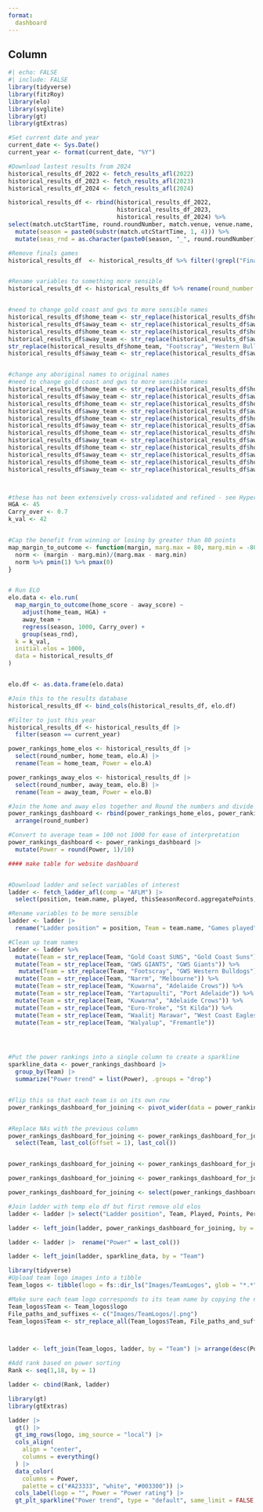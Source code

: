 ```yaml
---
format: 
  dashboard
---
```


## Column

```r

#| echo: FALSE
#| include: FALSE 
library(tidyverse)
library(fitzRoy)
library(elo)
library(svglite)
library(gt)
library(gtExtras)

```


```r

#Set current date and year
current_date <- Sys.Date()
current_year <- format(current_date, "%Y")

#Download lastest results from 2024
historical_results_df_2022 <- fetch_results_afl(2022) 
historical_results_df_2023 <- fetch_results_afl(2023)
historical_results_df_2024 <- fetch_results_afl(2024)

historical_results_df <- rbind(historical_results_df_2022, 
                               historical_results_df_2023, 
                               historical_results_df_2024) %>%
select(match.utcStartTime, round.roundNumber, match.venue, venue.name, match.homeTeam.name, match.awayTeam.name, homeTeamScore.matchScore.totalScore, awayTeamScore.matchScore.totalScore, weather.weatherType, round.name) %>%
  mutate(season = paste0(substr(match.utcStartTime, 1, 4))) %>%
  mutate(seas_rnd = as.character(paste0(season, "_", round.roundNumber)))

#Remove finals games
historical_results_df  <- historical_results_df %>% filter(!grepl("Final", round.name))


#Rename variables to something more sensible
historical_results_df <- historical_results_df %>% rename(round_number = round.roundNumber, venue = match.venue, home_team = match.homeTeam.name, away_team = match.awayTeam.name, home_score = homeTeamScore.matchScore.totalScore, away_score = awayTeamScore.matchScore.totalScore)


#need to change gold coast and gws to more sensible names
historical_results_df$home_team <- str_replace(historical_results_df$home_team, "GWS GIANTS", "GWS Giants")
historical_results_df$away_team <- str_replace(historical_results_df$away_team, "GWS GIANTS", "GWS Giants")
historical_results_df$home_team <- str_replace(historical_results_df$home_team, "Gold Coast SUNS", "Gold Coast Suns")
historical_results_df$away_team <- str_replace(historical_results_df$away_team, "Gold Coast SUNS", "Gold Coast Suns")
str_replace(historical_results_df$home_team, "Footscray", "Western Bulldogs")
historical_results_df$away_team <- str_replace(historical_results_df$away_team, "Footscray", "Western Bulldogs")


#change any aboriginal names to original names
#need to change gold coast and gws to more sensible names
historical_results_df$home_team <- str_replace(historical_results_df$home_team, "Narrm", "Melbourne")
historical_results_df$away_team <- str_replace(historical_results_df$away_team, "Narrm", "Melbourne")
historical_results_df$home_team <- str_replace(historical_results_df$home_team, "Kuwarna", "Adelaide Crows")
historical_results_df$away_team <- str_replace(historical_results_df$away_team, "Kuwarna", "Adelaide Crows")
historical_results_df$home_team <- str_replace(historical_results_df$home_team, "Yartapuulti", "Port Adelaide")
historical_results_df$away_team <- str_replace(historical_results_df$away_team, "Yartapuulti", "Port Adelaide")
historical_results_df$home_team <- str_replace(historical_results_df$home_team, "Walyalup", "Fremantle")
historical_results_df$away_team <- str_replace(historical_results_df$away_team, "Walyalup", "Fremantle")
historical_results_df$home_team <- str_replace(historical_results_df$home_team, "Euro-Yroke", "St Kilda")
historical_results_df$away_team <- str_replace(historical_results_df$away_team, "Euro-Yroke", "St Kilda")
historical_results_df$home_team <- str_replace(historical_results_df$home_team, "Waalitj Marawar", "West Coast Eagles")
historical_results_df$away_team <- str_replace(historical_results_df$away_team, "Waalitj Marawar", "West Coast Eagles")



#these has not been extensively cross-validated and refined - see Hyperparameter_tuning2.R
HGA <- 45 
Carry_over <- 0.7 
k_val <- 42 


#Cap the benefit from winning or losing by greater than 80 points
map_margin_to_outcome <- function(margin, marg.max = 80, marg.min = -80){
  norm <- (margin - marg.min)/(marg.max - marg.min)
  norm %>% pmin(1) %>% pmax(0)
}


# Run ELO
elo.data <- elo.run(
  map_margin_to_outcome(home_score - away_score) ~
    adjust(home_team, HGA) +
    away_team +
    regress(season, 1000, Carry_over) +
    group(seas_rnd),
  k = k_val,
  initial.elos = 1000,
  data = historical_results_df
)


elo.df <- as.data.frame(elo.data)

#Join this to the results database   
historical_results_df <- bind_cols(historical_results_df, elo.df)

#Filter to just this year
historical_results_df <- historical_results_df |>  
  filter(season == current_year)

power_rankings_home_elos <- historical_results_df |> 
  select(round_number, home_team, elo.A) |> 
  rename(Team = home_team, Power = elo.A)

power_rankings_away_elos <- historical_results_df |> 
  select(round_number, away_team, elo.B) |> 
  rename(Team = away_team, Power = elo.B)

#Join the home and away elos together and Round the numbers and divide by 10 so an average team is 100 
power_rankings_dashboard <- rbind(power_rankings_home_elos, power_rankings_away_elos) |> 
  arrange(round_number)

#Convert to average team = 100 not 1000 for ease of interpretation 
power_rankings_dashboard <- power_rankings_dashboard |> 
  mutate(Power = round(Power, 1)/10) 


```

```r
#### make table for website dashboard


#Download ladder and select variables of interest
ladder <- fetch_ladder_afl(comp = "AFLM") |>   
  select(position, team.name, played, thisSeasonRecord.aggregatePoints, thisSeasonRecord.percentage, thisRoundLastSeason.ladderPosition)

#Rename variables to be more sensible
ladder <- ladder |> 
  rename("Ladder position" = position, Team = team.name, "Games played" = played, Points = thisSeasonRecord.aggregatePoints, Percentage = thisSeasonRecord.percentage, "Ladder position this time last year" = thisRoundLastSeason.ladderPosition, Played = played)

#Clean up team names
ladder <- ladder %>%
  mutate(Team = str_replace(Team, "Gold Coast SUNS", "Gold Coast Suns")) %>%
  mutate(Team = str_replace(Team, "GWS GIANTS", "GWS Giants")) %>%
   mutate(Team = str_replace(Team, "Footscray", "GWS Western Bulldogs")) %>% 
  mutate(Team = str_replace(Team, "Narrm", "Melbourne")) %>%
  mutate(Team = str_replace(Team, "Kuwarna", "Adelaide Crows")) %>%
  mutate(Team = str_replace(Team, "Yartapuulti", "Port Adelaide")) %>%
  mutate(Team = str_replace(Team, "Kuwarna", "Adelaide Crows")) %>%
  mutate(Team = str_replace(Team, "Euro-Yroke", "St Kilda")) %>%
  mutate(Team = str_replace(Team, "Waalitj Marawar", "West Coast Eagles")) %>%
  mutate(Team = str_replace(Team, "Walyalup", "Fremantle")) 




#Put the power rankings into a single column to create a sparkline
sparkline_data <- power_rankings_dashboard |> 
  group_by(Team) |> 
  summarize("Power trend" = list(Power), .groups = "drop")


#Flip this so that each team is on its own row
power_rankings_dashboard_for_joining <- pivot_wider(data = power_rankings_dashboard, names_from = round_number, values_from = Power)


#Replace NAs with the previous column 
power_rankings_dashboard_for_joining <- power_rankings_dashboard_for_joining |>  
  select(Team, last_col(offset = 1), last_col())


power_rankings_dashboard_for_joining <- power_rankings_dashboard_for_joining %>% rename(latest_elo = 3, second_latest_elo = 2 )

power_rankings_dashboard_for_joining <- power_rankings_dashboard_for_joining |>  mutate(power = coalesce(latest_elo, second_latest_elo))

power_rankings_dashboard_for_joining <- select(power_rankings_dashboard_for_joining, 1, last_col())

#Join ladder with temp elo df but first remove old elos
ladder <- ladder |> select("Ladder position", Team, Played, Points, Percentage, "Ladder position this time last year")

ladder <- left_join(ladder, power_rankings_dashboard_for_joining, by = "Team") 

ladder <- ladder |>  rename("Power" = last_col())

ladder <- left_join(ladder, sparkline_data, by = "Team")

```

```r
library(tidyverse)
#Upload team logo images into a tibble
Team_logos <- tibble(logo = fs::dir_ls("Images/TeamLogos", glob = "*.*"))

#Make sure each team logo corresponds to its team name by copying the name from the logo name and removing the file path and image suffix
Team_logos$Team <- Team_logos$logo
File_paths_and_suffixes <- c("Images/TeamLogos/|.png")
Team_logos$Team <- str_replace_all(Team_logos$Team, File_paths_and_suffixes, "")



ladder <- left_join(Team_logos, ladder, by = "Team") |> arrange(desc(Power))

#Add rank based on power sorting
Rank <- seq(1,18, by = 1)

ladder <- cbind(Rank, ladder)

```



```r

library(gt)
library(gtExtras)

ladder |> 
  gt() |> 
  gt_img_rows(logo, img_source = "local") |> 
  cols_align(
    align = "center",
    columns = everything()
  ) |> 
  data_color(
    columns = Power,
    palette = c("#A23333", "white", "#003300")) |> 
  cols_label(logo = "", Power = "Power rating") |>  
  gt_plt_sparkline("Power trend", type = "default", same_limit = FALSE, label = FALSE, palette = c("black", "transparent","#A23333","#003300","transparent")) |> opt_interactive(use_resizers = TRUE, use_highlight = TRUE, use_page_size_select = FALSE, use_pagination_info = FALSE, use_pagination =  FALSE) 

```



